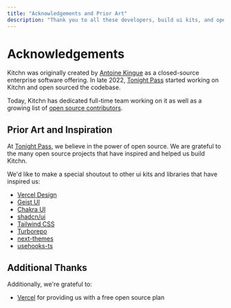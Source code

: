 ```yaml
---
title: "Acknowledgements and Prior Art"
description: "Thank you to all these developers, build ui kits, and open source projects that have inspired and helped us build this project."
---
```


# Acknowledgements

Kitchn was originally created by [Antoine Kingue](https://twitter.com/antoinekingue) as a closed-source enterprise software offering. In late 2022, [Tonight Pass](https://tonightpass.com) started working on Kitchn and open sourced the codebase.

Today, Kitchn has dedicated full-time team working on it as well as a growing list of [open source contributors](https://github.com/tonightpass/kitchn/graphs/contributors).

## Prior Art and Inspiration

At [Tonight Pass](https://tonightpass.com), we believe in the power of open source. We are grateful to the many open source projects that have inspired and helped us build Kitchn.

We'd like to make a special shoutout to other ui kits and libraries that have inspired us:

- [Vercel Design](https://vercel.com/design/introduction)
- [Geist UI](https://geist-ui.dev)
- [Chakra UI](https://chakra-ui.com)
- [shadcn/ui](https://ui.shadcn.com)
- [Tailwind CSS](https://tailwindcss.com)
- [Turborepo](https://turbo.build/repo)
- [next-themes](https://github.com/pacocoursey/next-themes)
- [usehooks-ts](https://usehooks-ts.com)

## Additional Thanks

Additionally, we're grateful to:

- [Vercel](https://vercel.com) for providing us with a free open source plan
